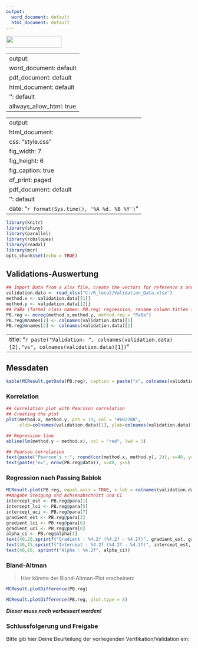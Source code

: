 ```yaml
---
output:
  word_document: default
  html_document: default
---
```

![](logo_pos.png){width="150" height="32"}

---
output:
  word_document: default
  pdf_document: default
  html_document: default
  '': default
  allways_allow_html: true
---

---
output:
  html_document:
    css: "style.css"
    fig_width: 7
    fig_height: 6
    fig_caption: true
    df_print: paged
  pdf_document: default
  '': default
date: "`r format(Sys.time(), '%A %d. %B %Y')`"
---

```r
library(knitr)
library(shiny)
library(parallel)
library(robslopes)
library(readxl)
library(mcr)
opts_chunk$set(echo = TRUE)
```

## Validations-Auswertung

<!-- Prepare libraries and import data from Excel -->

<!-- create vectors method.x and method.y, run Passing Bablok regression -->

<!-- change column names in PB.reg@mnames to prepare for dynamic title-, axis- & legend labels-->

```r

## Import Data from a xlsx file, create the vectors for reference x and test y
validation.data <- read_xlsx("C:/R_local/Validation_Data.xlsx")
method.x <- validation.data[[1]]
method.y <- validation.data[[2]]
## PaBa (formal class names: PB.reg) regression, rename column titles in PB.reg@mnames
PB.reg <- mcreg(method.x,method.y, method.reg = "PaBa")
PB.reg@mnames[1] <- colnames(validation.data)[1]
PB.reg@mnames[2] <- colnames(validation.data)[2]

```

---
title: "`r paste("Validation: ", colnames(validation.data)[2],"vs", colnames(validation.data)[1])`"
---

## Messdaten

```r
kable(MCResult.getData(PB.reg), caption = paste("x", colnames(validation.data)[1], "---y", colnames(validation.data)[2]))
```

### Korrelation

<!-- Pearsson correlation and plot, sample number n from PB.reg@data -->

```r

## Correlation plot with Pearsson correlation
## Creating the plot
plot(method.x, method.y, pch = 19, col = "#68228B", 
     xlab=colnames(validation.data)[1], ylab=colnames(validation.data)[2])

## Regression line
abline(lm(method.y ~ method.x), col = "red", lwd = 3)

## Pearson correlation
text(paste("Pearson's r:", round(cor(method.x, method.y), 2)), x=40, y=10)
text(paste("n=", nrow(PB.reg@data)), x=40, y=5)

```

### Regression nach Passing Bablok

<!-- Passing Bablok Plot mit Steigung, Achsenabschnitt, Spearman's correlation  -->

```r

MCResult.plot(PB.reg, equal.axis = TRUE, x.lab = colnames(validation.data)[1], y.lab = colnames(validation.data)[2], points.col = "#68228B", points.pch = 19, ci.area = TRUE, ci.area.col = "#0000FF50", main = paste("Validation", colnames(validation.data)[2], "vs", colnames(validation.data)[1]), sub = "", add.cor = TRUE, cor.method = "spearman", add.grid = FALSE, points.cex = 1)
##Angabe Steigung und Achsenabschnitt und CI
intercept_est <- PB.reg@para[1]
intercept_lci <- PB.reg@para[5]
intercept_uci <- PB.reg@para[7]
gradient_est <- PB.reg@para[2]
gradient_lci <- PB.reg@para[6]
gradient_uci <- PB.reg@para[8]
alpha_ci <- PB.reg@alpha[1]
text(40,20,sprintf("Gradient : %4.2f (%4.2f - %4.2f)", gradient_est, gradient_lci, gradient_uci))
text(40,15,sprintf("Intercept : %4.2f (%4.2f - %4.2f)", intercept_est, intercept_lci, intercept_uci))
text(40,10, sprintf("Alpha : %4.2f", alpha_ci))

```

### Bland-Altman

> Hier könnte der Bland-Altman-Plot erscheinen:

```r
MCResult.plotDifference(PB.reg)
```

```r
MCResult.plotDifference(PB.reg, plot.type = 8)
```

<!-- ## Note that the `echo = FALSE` parameter was added to the code chunk to prevent printing of the ## R code that generated the plot. -->

***Dieser muss noch verbessert werden!***

### Schlussfolgerung und Freigabe

<!-- User Input zur Beurteilung und Freigabe -->

Bitte gib hier Deine Beurteilung der vorliegenden Verifikation/Validation ein:
